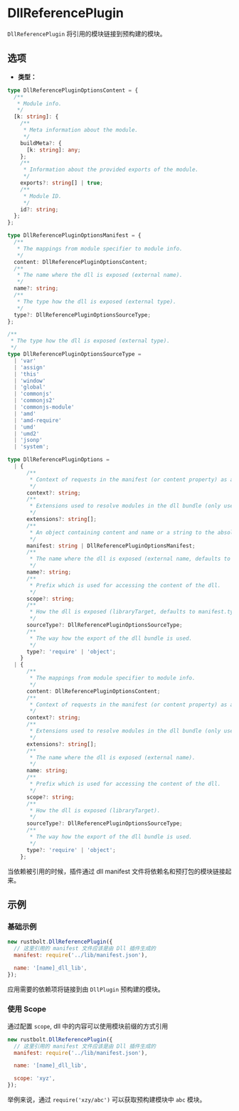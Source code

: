 
<WebpackLicense from="https://webpack.docschina.org/plugins/dll-plugin/#dllreferenceplugin" />

# DllReferencePlugin

`DllReferencePlugin` 将引用的模块链接到预构建的模块。

## 选项

- **类型：**

```ts
type DllReferencePluginOptionsContent = {
  /**
   * Module info.
   */
  [k: string]: {
    /**
     * Meta information about the module.
     */
    buildMeta?: {
      [k: string]: any;
    };
    /**
     * Information about the provided exports of the module.
     */
    exports?: string[] | true;
    /**
     * Module ID.
     */
    id?: string;
  };
};

type DllReferencePluginOptionsManifest = {
  /**
   * The mappings from module specifier to module info.
   */
  content: DllReferencePluginOptionsContent;
  /**
   * The name where the dll is exposed (external name).
   */
  name?: string;
  /**
   * The type how the dll is exposed (external type).
   */
  type?: DllReferencePluginOptionsSourceType;
};

/**
 * The type how the dll is exposed (external type).
 */
type DllReferencePluginOptionsSourceType =
  | 'var'
  | 'assign'
  | 'this'
  | 'window'
  | 'global'
  | 'commonjs'
  | 'commonjs2'
  | 'commonjs-module'
  | 'amd'
  | 'amd-require'
  | 'umd'
  | 'umd2'
  | 'jsonp'
  | 'system';

type DllReferencePluginOptions =
  | {
      /**
       * Context of requests in the manifest (or content property) as absolute path.
       */
      context?: string;
      /**
       * Extensions used to resolve modules in the dll bundle (only used when using 'scope').
       */
      extensions?: string[];
      /**
       * An object containing content and name or a string to the absolute path of the JSON manifest to be loaded upon compilation.
       */
      manifest: string | DllReferencePluginOptionsManifest;
      /**
       * The name where the dll is exposed (external name, defaults to manifest.name).
       */
      name?: string;
      /**
       * Prefix which is used for accessing the content of the dll.
       */
      scope?: string;
      /**
       * How the dll is exposed (libraryTarget, defaults to manifest.type).
       */
      sourceType?: DllReferencePluginOptionsSourceType;
      /**
       * The way how the export of the dll bundle is used.
       */
      type?: 'require' | 'object';
    }
  | {
      /**
       * The mappings from module specifier to module info.
       */
      content: DllReferencePluginOptionsContent;
      /**
       * Context of requests in the manifest (or content property) as absolute path.
       */
      context?: string;
      /**
       * Extensions used to resolve modules in the dll bundle (only used when using 'scope').
       */
      extensions?: string[];
      /**
       * The name where the dll is exposed (external name).
       */
      name: string;
      /**
       * Prefix which is used for accessing the content of the dll.
       */
      scope?: string;
      /**
       * How the dll is exposed (libraryTarget).
       */
      sourceType?: DllReferencePluginOptionsSourceType;
      /**
       * The way how the export of the dll bundle is used.
       */
      type?: 'require' | 'object';
    };
```

当依赖被引用的时候，插件通过 dll manifest 文件将依赖名和预打包的模块链接起来。

## 示例

### 基础示例

```js
new rustbolt.DllReferencePlugin({
  // 这里引用的 manifest 文件应该是由 Dll 插件生成的
  manifest: require('../lib/manifest.json'),

  name: '[name]_dll_lib',
});
```

应用需要的依赖项将链接到由 `DllPlugin` 预构建的模块。

### 使用 Scope

通过配置 `scope`, dll 中的内容可以使用模块前缀的方式引用

```js
new rustbolt.DllReferencePlugin({
  // 这里引用的 manifest 文件应该是由 Dll 插件生成的
  manifest: require('../lib/manifest.json'),

  name: '[name]_dll_lib',

  scope: 'xyz',
});
```

举例来说，通过 `require('xzy/abc')` 可以获取预构建模块中 `abc` 模块。
